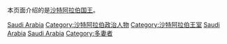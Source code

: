 本页面介绍的是[[沙特阿拉伯国王|沙特阿拉伯国王]]。

{{Commonscat|Kings of Saudi Arabia}}

[[Category:各国君主|Saudi Arabia]]
[[Category:沙特阿拉伯政治人物|Category:沙特阿拉伯政治人物]]
[[Category:沙特阿拉伯王室|Category:沙特阿拉伯王室]]
[[Category:各国国家元首|Saudi Arabia]]
[[Category:亞洲國家元首|Saudi Arabia]]
[[Category:多妻者|Category:多妻者]]